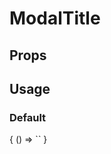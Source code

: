 
# ModalTitle

<Meta
  title='ModalTitle'
  component='fw-modal-title'
/>

## Props 

<Props of="fw-modal-title"/>

## Usage

### Default
<Preview>
  <Story name='Default'>
    {
      () => `<fw-modal-title></fw-modal-title>`
    }
  </Story>
</Preview>

